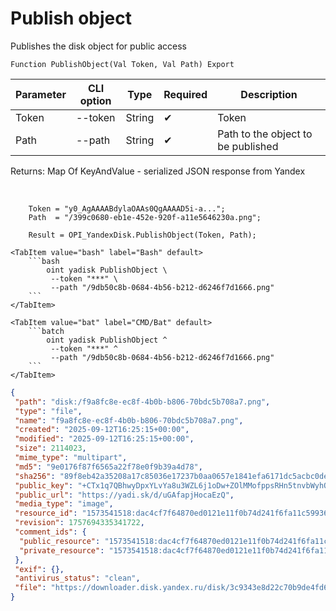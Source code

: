 ﻿---
sidebar_position: 1
description: Publish object and other functions to work with Yandex Disk in the Open Integration Package, a free open-source integration library for 1C:Enterprise 8, OneScript and CLI
keywords: [1C, 1С, 1С:Enterprise, 1С:Enterprise 8.3, API, Integration, Services, Exchange, OneScript, CLI, Yandex Disk]
---


# Publish object
 Publishes the disk object for public access



`Function PublishObject(Val Token, Val Path) Export`

  | Parameter | CLI option | Type | Required | Description |
  |-|-|-|-|-|
  | Token | --token | String | &#x2714; | Token |
  | Path | --path | String | &#x2714; | Path to the object to be published |

  
  Returns:  Map Of KeyAndValue - serialized JSON response from Yandex

<br/>




```bsl title="1C:Enterprise/OneScript code example"
    Token = "y0_AgAAAABdylaOAAs0QgAAAAD5i-a...";
    Path  = "/399c0680-eb1e-452e-920f-a11e5646230a.png";

    Result = OPI_YandexDisk.PublishObject(Token, Path);
```
 

 <Tabs>
  
    <TabItem value="bash" label="Bash" default>
        ```bash
            oint yadisk PublishObject \
             --token "***" \
             --path "/9db50c8b-0684-4b56-b212-d6246f7d1666.png"
        ```
    </TabItem>
  
    <TabItem value="bat" label="CMD/Bat" default>
        ```batch
            oint yadisk PublishObject ^
             --token "***" ^
             --path "/9db50c8b-0684-4b56-b212-d6246f7d1666.png"
        ```
    </TabItem>
</Tabs>


```json title="Result"
{
 "path": "disk:/f9a8fc8e-ec8f-4b0b-b806-70bdc5b708a7.png",
 "type": "file",
 "name": "f9a8fc8e-ec8f-4b0b-b806-70bdc5b708a7.png",
 "created": "2025-09-12T16:25:15+00:00",
 "modified": "2025-09-12T16:25:15+00:00",
 "size": 2114023,
 "mime_type": "multipart",
 "md5": "9e0176f87f6565a22f78e0f9b39a4d78",
 "sha256": "89f8eb42a35208a17c85036e17237b0aa0657e1841efa6171dc5acbc0dea9e18",
 "public_key": "+CTx1q7QBhwyDpxYLvYa8u3WZL6j1oDw+ZOlMMofppsRHn5tnvbWyhO2tSthRSNwq/J6bpmRyOJonT3VoXnDag==",
 "public_url": "https://yadi.sk/d/uGAfapjHocaEzQ",
 "media_type": "image",
 "resource_id": "1573541518:dac4cf7f64870ed0121e11f0b74d241f6fa11c59936657497dc8856063773d0e",
 "revision": 1757694335341722,
 "comment_ids": {
  "public_resource": "1573541518:dac4cf7f64870ed0121e11f0b74d241f6fa11c59936657497dc8856063773d0e",
  "private_resource": "1573541518:dac4cf7f64870ed0121e11f0b74d241f6fa11c59936657497dc8856063773d0e"
 },
 "exif": {},
 "antivirus_status": "clean",
 "file": "https://downloader.disk.yandex.ru/disk/3c9343e8d22c70b9de4fd6ec906bae7d9efe516afb6f27da3a66e255f7304c7a/68c481bf/gwThwhLBKYvLhQCNnqAHiieYQU-6Vbu2mw0zFKbELXok0mCGo7drPOzUevNikL50gl1zbxtdmI0K9lnx5RIklw%3D%3D?uid=1573541518&filename=f9a8fc8e-ec8f-4b0b-b806-70bdc5b708a7.png&disposition=attachment&hash=&limit=0&content_type=multipart&owner_uid=1573541518&fsize=2114023&hid=03d7263840468e281bd0b238a26e7d0d&media_type=image&tknv=v3&etag=9e0176f87f6565a22f78e0f9b39a4d78"
}
```
